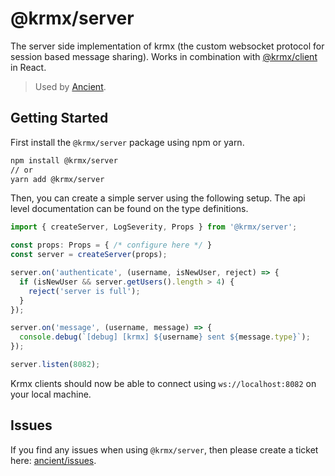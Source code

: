 # @krmx/server
The server side implementation of krmx (the custom websocket protocol for session based message sharing). Works in combination with [@krmx/client](https://www.npmjs.com/package/@krmx/client) in React.

> Used by [Ancient](https://github.com/simonkarman/ancient).

## Getting Started
First install the `@krmx/server` package using npm or yarn.
```bash
npm install @krmx/server
// or
yarn add @krmx/server
```

Then, you can create a simple server using the following setup. The api level documentation can be found on the type definitions.
```typescript
import { createServer, LogSeverity, Props } from '@krmx/server';

const props: Props = { /* configure here */ }
const server = createServer(props);

server.on('authenticate', (username, isNewUser, reject) => {
  if (isNewUser && server.getUsers().length > 4) {
    reject('server is full');
  }
});

server.on('message', (username, message) => {
  console.debug(`[debug] [krmx] ${username} sent ${message.type}`);
});

server.listen(8082);
```
Krmx clients should now be able to connect using `ws://localhost:8082` on your local machine.

## Issues
If you find any issues when using `@krmx/server`, then please create a ticket here: [ancient/issues](https://github.com/simonkarman/ancient/issues).
